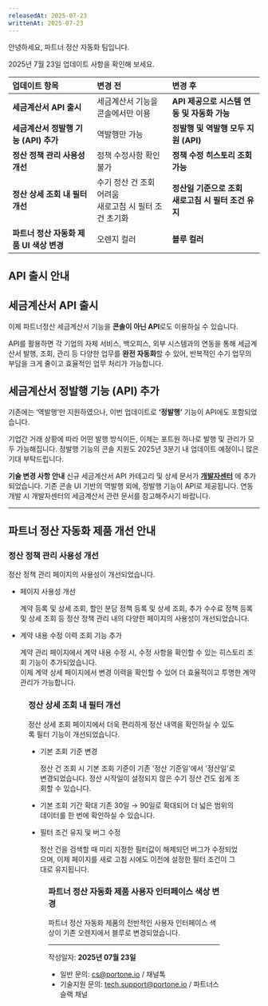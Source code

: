 ```yaml
---
releasedAt: 2025-07-23
writtenAt: 2025-07-23
---
```




안녕하세요, 파트너 정산 자동화 팀입니다.

2025년 7월 23일 업데이트 사항을 확인해 보세요.

|**업데이트 항목**                       |**변경 전**                                               |**변경 후**                                             |
|:---------------------------------------|:---------------------------------------------------------|:-------------------------------------------------------|
|**세금계산서 API 출시**                 |세금계산서 기능을 콘솔에서만 이용                         |**API 제공으로 시스템 연동 및 자동화 가능**             |
|**세금계산서 정발행 기능 (API) 추가**   |역발행만 가능                                             |**정발행 및 역발행 모두 지원 (API)**                    |
|**정산 정책 관리 사용성 개선**          |정책 수정사항 확인 불가                                   |**정책 수정 히스토리 조회 가능**                        |
|**정산 상세 조회 내 필터 개선**         |수기 정산 건 조회 어려움<br />새로고침 시 필터 조건 초기화|**정산일 기준으로 조회<br />새로고침 시 필터 조건 유지**|
|**파트너 정산 자동화 제품 UI 색상 변경**|오렌지 컬러                                               |**블루 컬러**                                           |

## API 출시 안내

## 세금계산서 API 출시

이제 파트너정산 세금계산서 기능을 **콘솔이 아닌 API**로도 이용하실 수 있습니다.

API를 활용하면 각 기업의 자체 서비스, 백오피스, 외부 시스템과의 연동을 통해 세금계산서 발행, 조회, 관리 등 다양한 업무를 **완전 자동화**할 수 있어, 반복적인 수기 업무의 부담을 크게 줄이고 효율적인 업무 처리가 가능합니다.

## 세금계산서 정발행 기능 (API) 추가

기존에는 ‘역발행’만 지원하였으나, 이번 업데이트로 **‘정발행’** 기능이 API에도 포함되었습니다.

기업간 거래 상황에 따라 어떤 발행 방식이든, 이제는 포트원 하나로 발행 및 관리가 모두 가능해집니다.
정발행 기능의 콘솔 지원도 2025년 3분기 내 업데이트 예정이니 많은 기대 부탁드립니다.

**기술 변경 사항 안내**
신규 세금계산서 API 카테고리 및 상세 문서가 [**개발자센터**](/api/rest-v2/b2b.taxInvoice?v=v2) 에 추가되었습니다.
기존 콘솔 UI 기반의 역발행 외에, 정발행 기능이 API로 제공됩니다.
연동 개발 시 개발자센터의 세금계산서 관련 문서를 참고해주시기 바랍니다.

---

## 파트너 정산 자동화 제품 개선 안내

### 정산 정책 관리 사용성 개선

정산 정책 관리 페이지의 사용성이 개선되었습니다.

- 페이지 사용성 개선

  계약 등록 및 상세 조회, 할인 분담 정책 등록 및 상세 조회, 추가 수수료 정책 등록 및 상세 조회 등 정산 정책 관리 내의 다양한 페이지의 사용성이 개선되었습니다.

- 계약 내용 수정 이력 조회 기능 추가

  계약 관리 페이지에서 계약 내용 수정 시, 수정 사항을 확인할 수 있는 히스토리 조회 기능이 추가되었습니다.\
  이제 계약 상세 페이지에서 변경 이력을 확인할 수 있어 더 효율적이고 투명한 계약 관리가 가능합니다.

<Figure src={ArcadeGif} caption="" />

### 정산 상세 조회 내 필터 개선

정산 상세 조회 페이지에서 더욱 편리하게 정산 내역을 확인하실 수 있도록 필터 기능이 개선되었습니다.

- 기본 조회 기준 변경

  정산 건 조회 시 기본 조회 기준이 기존 '정산 기준일'에서 '정산일'로 변경되었습니다.
  정산 시작일이 설정되지 않은 수기 정산 건도 쉽게 조회할 수 있습니다.

- 기본 조회 기간 확대
  기존 30일 → 90일로 확대되어 더 넓은 범위의 데이터를 한 번에 확인하실 수 있습니다.

- 필터 조건 유지 및 버그 수정

  정산 건을 검색할 때 미리 지정한 필터값이 해제되던 버그가 수정되었으며,
  이제 페이지를 새로 고침 시에도 이전에 설정한 필터 조건이 그대로 유지됩니다.

<Figure src={ArcadeGif2} caption="" />

### 파트너 정산 자동화 제품 사용자 인터페이스 색상 변경

파트너 정산 자동화 제품의 전반적인 사용자 인터페이스 색상이 기존 오렌지에서 블루로 변경되었습니다.

---

작성일자: **2025년 07월 23일**

- 일반 문의: [cs@portone.io](mailto:cs@portone.io) / 채널톡
- 기술지원 문의: [tech.support@portone.io](mailto:tech.support@portone.io) / 파트너스 슬랙 채널
